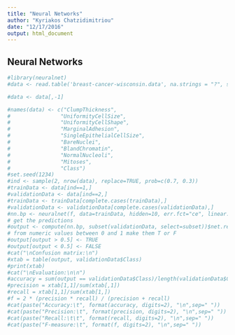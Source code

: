 ```yaml
---
title: "Neural Networks"
author: "Kyriakos Chatzidimitriou"
date: "12/17/2016"
output: html_document
---
```


## Neural Networks
```r
#library(neuralnet)
#data <- read.table('breast-cancer-wisconsin.data', na.strings = "?", sep=",")

#data <- data[,-1]

#names(data) <- c("ClumpThickness", 
#                "UniformityCellSize", 
#                "UniformityCellShape", 
#                "MarginalAdhesion",
#                "SingleEpithelialCellSize",
#                "BareNuclei",
#                "BlandChromatin",
#                "NormalNucleoli",
#                "Mitoses",
#                "Class")
#set.seed(1234)
#ind <- sample(2, nrow(data), replace=TRUE, prob=c(0.7, 0.3))
#trainData <- data[ind==1,]
#validationData <- data[ind==2,]
#trainData <- trainData[complete.cases(trainData),]
#validationData <- validationData[complete.cases(validationData),]
#nn.bp <- neuralnet(f, data=trainData, hidden=10, err.fct="ce", linear.output=FALSE, #learningrate=0.01)
# get the predictions
#output <- compute(nn.bp, subset(validationData, select=subset))$net.result
# from numeric values between 0 and 1 make them T or F
#output[output > 0.5] <- TRUE
#output[output < 0.5] <- FALSE
#cat("\nConfusion matrix:\n")    
#xtab = table(output, validationData$Class)
#print(xtab)
#cat("\nEvaluation:\n\n")
#accuracy = sum(output == validationData$Class)/length(validationData$Class)
#precision = xtab[1,1]/sum(xtab[,1])
#recall = xtab[1,1]/sum(xtab[1,])
#f = 2 * (precision * recall) / (precision + recall)
#cat(paste("Accuracy:\t", format(accuracy, digits=2), "\n",sep=" "))
#cat(paste("Precision:\t", format(precision, digits=2), "\n",sep=" "))
#cat(paste("Recall:\t\t", format(recall, digits=2), "\n",sep=" "))
#cat(paste("F-measure:\t", format(f, digits=2), "\n",sep=" "))
```
